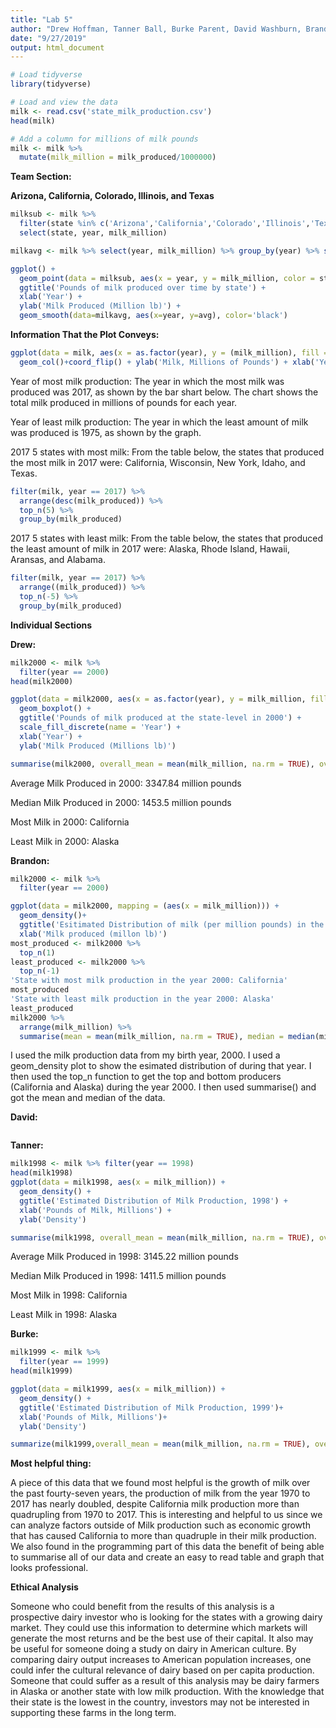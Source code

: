 ---
title: "Lab 5"
author: "Drew Hoffman, Tanner Ball, Burke Parent, David Washburn, Brandon Nelsen"
date: "9/27/2019"
output: html_document
---

```{r inlcude = FALSE}
# Load tidyverse
library(tidyverse)

# Load and view the data
milk <- read.csv('state_milk_production.csv')
head(milk)

# Add a column for millions of milk pounds
milk <- milk %>%
  mutate(milk_million = milk_produced/1000000)
```

**Team Section:**

**Arizona, California, Colorado, Illinois, and Texas**

```{r, echo=FALSE}
milksub <- milk %>%
  filter(state %in% c('Arizona','California','Colorado','Illinois','Texas')) %>%
  select(state, year, milk_million)

milkavg <- milk %>% select(year, milk_million) %>% group_by(year) %>% summarise(avg = sum(milk_million)/50)

ggplot() +
  geom_point(data = milksub, aes(x = year, y = milk_million, color = state)) + 
  ggtitle('Pounds of milk produced over time by state') +
  xlab('Year') +
  ylab('Milk Produced (Million lb)') +
  geom_smooth(data=milkavg, aes(x=year, y=avg), color='black')
```

**Information That the Plot Conveys:**

```{r, echo = FALSE}
ggplot(data = milk, aes(x = as.factor(year), y = (milk_million), fill = as.factor(year), width = .25)) +
  geom_col()+coord_flip() + ylab('Milk, Millions of Pounds') + xlab('Year') + labs(fill = 'Year by Color')
```


Year of most milk production: The year in which the most milk was produced was 2017, as shown by the bar shart below. The chart shows the total milk produced in millions of pounds for each year.

Year of least milk production: The year in which the least amount of milk was produced is 1975, as shown by the graph.

2017 5 states with most milk: From the table below, the states that produced the most milk in 2017 were: California, Wisconsin, New York, Idaho, and Texas.
```{r}
filter(milk, year == 2017) %>%
  arrange(desc(milk_produced)) %>%
  top_n(5) %>%
  group_by(milk_produced)
```


2017 5 states with least milk: From the table below, the states that produced the least amount of milk in 2017 were: Alaska, Rhode Island, Hawaii, Aransas, and Alabama.
```{r}
filter(milk, year == 2017) %>%
  arrange((milk_produced)) %>%
  top_n(-5) %>%
  group_by(milk_produced)
```

**Individual Sections**

**Drew:**

```{r, echo=FALSE}
milk2000 <- milk %>%
  filter(year == 2000)
head(milk2000)

ggplot(data = milk2000, aes(x = as.factor(year), y = milk_million, fill = as.factor(year))) +
  geom_boxplot() +
  ggtitle('Pounds of milk produced at the state-level in 2000') + 
  scale_fill_discrete(name = 'Year') + 
  xlab('Year') +
  ylab('Milk Produced (Millions lb)')

summarise(milk2000, overall_mean = mean(milk_million, na.rm = TRUE), overall_median = median(milk_million, na.rm = TRUE))

```

Average Milk Produced in 2000: 3347.84 million pounds

Median Milk Produced in 2000: 1453.5 million pounds

Most Milk in 2000: California

Least Milk in 2000: Alaska

**Brandon:**

```{r, echo=FALSE}
milk2000 <- milk %>%
  filter(year == 2000)

ggplot(data = milk2000, mapping = (aes(x = milk_million))) +
  geom_density()+
  ggtitle('Esitimated Distribution of milk (per million pounds) in the year 2000')+
  xlab('Milk produced (millon lb)')
most_produced <- milk2000 %>%
  top_n(1)
least_produced <- milk2000 %>%
  top_n(-1)
'State with most milk production in the year 2000: California'
most_produced
'State with least milk production in the year 2000: Alaska'
least_produced
milk2000 %>%
  arrange(milk_million) %>%
  summarise(mean = mean(milk_million, na.rm = TRUE), median = median(milk_million, na.rm = TRUE))
```
I used the milk production data from my birth year, 2000. I used a geom_density plot to show the esimated distribution of during that year. I then used the top_n function to get the top and bottom producers (California and Alaska) during the year 2000. I then used summarise() and got the mean and median of the data.


**David:**

```{r, echo=FALSE}

```

**Tanner:**

```{r, echo=FALSE}
milk1998 <- milk %>% filter(year == 1998)
head(milk1998)
ggplot(data = milk1998, aes(x = milk_million)) +
  geom_density() +
  ggtitle('Estimated Distribution of Milk Production, 1998') +
  xlab('Pounds of Milk, Millions') +
  ylab('Density')

summarise(milk1998, overall_mean = mean(milk_million, na.rm = TRUE), overall_median = median(milk_million, na.rm = TRUE))
```

Average Milk Produced in 1998: 3145.22 million pounds

Median Milk Produced in 1998: 1411.5 million pounds

Most Milk in 1998: California

Least Milk in 1998: Alaska

**Burke:**

```{r, echo=FALSE}
milk1999 <- milk %>%
  filter(year == 1999)
head(milk1999)

ggplot(data = milk1999, aes(x = milk_million)) +
  geom_density() + 
  ggtitle('Estimated Distribution of Milk Production, 1999')+
  xlab('Pounds of Milk, Millions')+
  ylab('Density')

summarize(milk1999,overall_mean = mean(milk_million, na.rm = TRUE), overall_median = median(milk_million, na.rm = TRUE))
```

**Most helpful thing:**

A piece of this data that we found most helpful is the growth of milk over the past fourty-seven years, the production of milk from the year 1970 to 2017 has nearly doubled, despite California milk production more than quadrupling from 1970 to 2017. This is interesting and helpful to us since we can analyze factors outside of Milk production such as economic growth that has caused California to more than quadruple in their milk production. We also found in the programming part of this data the benefit of being able to summarise all of our data and create an easy to read table and graph that looks professional.

**Ethical Analysis**

Someone who could benefit from the results of this analysis is a prospective dairy investor who is looking for the states with a growing dairy market. They could use this information to determine which markets will generate the most returns and be the best use of their capital. It also may be useful for someone doing a study on dairy in American culture. By comparing dairy output increases to American population increases, one could infer the cultural relevance of dairy based on per capita production.  Someone that could suffer as a result of this analysis may be dairy farmers in Alaska or another state with low milk production. With the knowledge that their state is the lowest in the country, investors may not be interested in supporting these farms in the long term. 
